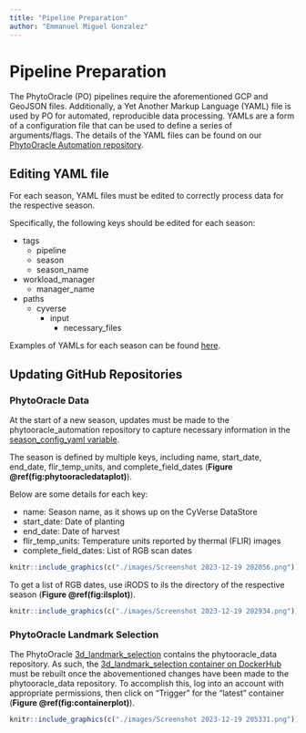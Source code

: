 ---
title: "Pipeline Preparation"
author: "Emmanuel Miguel Gonzalez"
---

\newpage

# Pipeline Preparation
The PhytoOracle (PO) pipelines require the aforementioned GCP and GeoJSON files. Additionally, a Yet Another Markup Language (YAML) file is used by PO for automated, reproducible data processing. YAMLs are a form of a configuration file that can be used to define a series of arguments/flags. The details of the YAML files can be found on our [PhytoOracle Automation repository](https://github.com/phytooracle/automation/blob/main/docs/yaml.md).

## Editing YAML file {#yaml}
For each season, YAML files must be edited to correctly process data for the respective season. 

Specifically, the following keys should be edited for each season:

- tags
  - pipeline
  - season
  - season_name
- workload_manager
  - manager_name
- paths
  - cyverse
    - input
      - necessary_files
      
Examples of YAMLs for each season can be found [here](https://github.com/phytooracle/automation/tree/main/yaml_files).

## Updating GitHub Repositories

### PhytoOracle Data
At the start of a new season, updates must be made to the phytooracle_automation repository to capture necessary information in the [season_config_yaml variable](https://github.com/phytooracle/phytooracle_data/blob/3e780d8b5c5c5a8515f6dfcd0ec60347d57d8319/phytooracle_data/seasons.py#L11). 

The season is defined by multiple keys, including name, start_date, end_date, flir_temp_units, and complete_field_dates (**Figure \@ref(fig:phytooracledataplot)**).

Below are some details for each key:

- name: Season name, as it shows up on the CyVerse DataStore
- start_date: Date of planting
- end_date: Date of harvest
- flir_temp_units: Temperature units reported by thermal (FLIR) images
- complete_field_dates: List of RGB scan dates

```{r phytooracledataplot, echo=FALSE, out.width="90%", out.height="90%", fig.show='hold', fig.align='center', fig.cap=paste("Section of the season\\_config\\_yaml variable in the phytooracle\\_data GitHub repository.")}
knitr::include_graphics(c("./images/Screenshot 2023-12-19 202056.png"))
```

To get a list of RGB dates, use iRODS to ils the directory of the respective season (**Figure \@ref(fig:ilsplot)**).

```{r ilsplot, echo=FALSE, out.width="100%", out.height="100%", fig.show='hold', fig.align='center', fig.cap="Getting RGB dates using iRODS."}
knitr::include_graphics(c("./images/Screenshot 2023-12-19 202934.png"))
```

### PhytoOracle Landmark Selection
The PhytoOracle [3d_landmark_selection](https://github.com/phytooracle/3d_landmark_selection) contains the phytooracle_data repository. As such, the [3d_landmark_selection container on DockerHub](https://hub.docker.com/repository/docker/phytooracle/3d_landmark_selection/builds) must be rebuilt once the abovementioned changes have been made to the phytooracle_data repository. To accomplish this, log into an account with appropriate permissions, then click on "Trigger" for the "latest" container (**Figure \@ref(fig:containerplot)**).

```{r containerplot, echo=FALSE, out.width="100%", out.height="100%", fig.show='hold', fig.align='center', fig.cap="Rebuilding the $3d\\_landmark\\_selection$ container on DockerHub."}
knitr::include_graphics(c("./images/Screenshot 2023-12-19 205331.png"))
```

